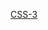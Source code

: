 {{Userbox-level
| level = 3a
| id = [[层叠样式表|CSS]]
| info = 這個用戶能'''[[:Category:CSS-3 使用者|熟練地]]'''使用'''[[:Category:CSS 使用者|CSS]]'''。
| usercategory = CSS-3 使用者
| nocat = {{{nocat|}}}
}}<noinclude>[[Category:程式用戶框模板|CSS-3]]</noinclude>